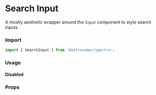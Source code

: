 

<Meta title="Components|SearchInput" component={SearchInput} />

# Search Input

A mostly aesthetic wrapper around the `Input` component to style search inputs.

### Import
```js
import { SearchInput } from '@astronomer/spectra';
```

### Usage
<Preview>
  <Story name="Default">
    <SearchInput name="example" />
  </Story>
</Preview>

#### Disabled
<Preview>
  <Story name="Disabled">
    <SearchInput name="example" isDisabled />
  </Story>
</Preview>

### Props
<Props of={SearchInput} />
